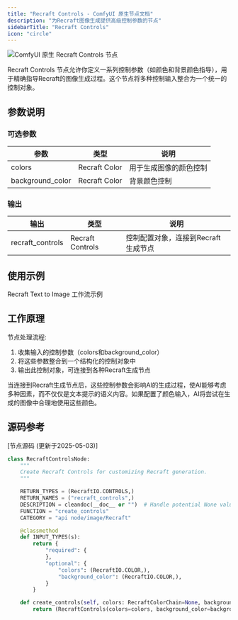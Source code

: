 ```yaml
---
title: "Recraft Controls - ComfyUI 原生节点文档"
description: "为Recraft图像生成提供高级控制参数的节点"
sidebarTitle: "Recraft Controls"
icon: "circle"
---
```


![ComfyUI 原生 Recraft Controls 节点](/images/built-in-nodes/api_nodes/recraft/recraft-contorols.jpg)

Recraft Controls 节点允许你定义一系列控制参数（如颜色和背景颜色指导），用于精确指导Recraft的图像生成过程。这个节点将多种控制输入整合为一个统一的控制对象。

## 参数说明

### 可选参数

| 参数              | 类型          | 说明                   |
| ---------------- | ------------- | ---------------------- |
| colors           | Recraft Color | 用于生成图像的颜色控制     |
| background_color | Recraft Color | 背景颜色控制             |

### 输出

| 输出             | 类型              | 说明                                |
| ---------------- | ---------------- | ---------------------------------- |
| recraft_controls | Recraft Controls | 控制配置对象，连接到Recraft生成节点     |

## 使用示例

<Card title="Recraft Text to Image 工作流示例" icon="book" href="/zh-CN/tutorials/api-nodes/recraft/recraft-text-to-image">
Recraft Text to Image 工作流示例
</Card>

## 工作原理

节点处理流程:

1. 收集输入的控制参数（colors和background_color）
2. 将这些参数整合到一个结构化的控制对象中
3. 输出此控制对象，可连接到各种Recraft生成节点

当连接到Recraft生成节点后，这些控制参数会影响AI的生成过程，使AI能够考虑多种因素，而不仅仅是文本提示的语义内容。如果配置了颜色输入，AI将尝试在生成的图像中合理地使用这些颜色。

## 源码参考

[节点源码 (更新于2025-05-03)] 

```python
class RecraftControlsNode:
    """
    Create Recraft Controls for customizing Recraft generation.
    """

    RETURN_TYPES = (RecraftIO.CONTROLS,)
    RETURN_NAMES = ("recraft_controls",)
    DESCRIPTION = cleandoc(__doc__ or "")  # Handle potential None value
    FUNCTION = "create_controls"
    CATEGORY = "api node/image/Recraft"

    @classmethod
    def INPUT_TYPES(s):
        return {
            "required": {
            },
            "optional": {
                "colors": (RecraftIO.COLOR,),
                "background_color": (RecraftIO.COLOR,),
            }
        }

    def create_controls(self, colors: RecraftColorChain=None, background_color: RecraftColorChain=None):
        return (RecraftControls(colors=colors, background_color=background_color), )

```